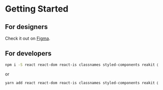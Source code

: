 
<Meta title="Getting Started" />

# Getting Started

## For designers

Check it out on [Figma](https://www.figma.com/file/hMYM9HGXajJpWdGwRb5ITR/Coral).

## For developers

```sh
npm i -S react react-dom react-is classnames styled-components reakit @talend/design-system
```

or

```sh
yarn add react react-dom react-is classnames styled-components reakit @talend/design-system
```

<CodeSandbox codeSandboxId="coral-e4w8h" />
